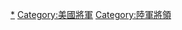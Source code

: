{{Commonscat|Generals of the United States Army}}

[[Category:美國陸軍軍官|*]]
[[Category:美國將軍|Category:美國將軍]]
[[Category:陸軍將領|Category:陸軍將領]]